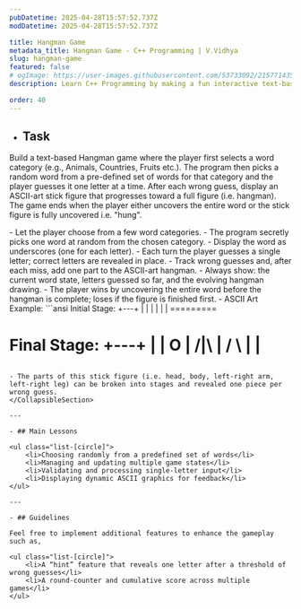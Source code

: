 ```yaml
---
pubDatetime: 2025-04-28T15:57:52.737Z
modDatetime: 2025-04-28T15:57:52.737Z

title: Hangman Game
metadata_title: Hangman Game - C++ Programming | V.Vidhya
slug: hangman-game
featured: false
# ogImage: https://user-images.githubusercontent.com/53733092/215771435-25408246-2309-4f8b-a781-1f3d93bdf0ec.png
description: Learn C++ Programming by making a fun interactive text-based Hangman game.

order: 40
---
```



- ## Task

Build a text-based Hangman game where the player first selects a word category (e.g., Animals, Countries, Fruits etc.). The program then picks 
a random word from a pre-defined set of words for that category and the player guesses it one letter at a time. After each wrong guess, display an 
ASCII-art stick figure that progresses toward a full figure (i.e. hangman). The game ends when the player either uncovers the entire word or the 
stick figure is fully uncovered i.e. "hung".

<CollapsibleSection title="Instructions">
- Let the player choose from a few word categories.
- The program secretly picks one word at random from the chosen category.
- Display the word as underscores (one for each letter).
- Each turn the player guesses a single letter; correct letters are revealed in place.
- Track wrong guesses and, after each miss, add one part to the ASCII-art hangman.
- Always show: the current word state, letters guessed so far, and the evolving hangman drawing.
- The player wins by uncovering the entire word before the hangman is complete; loses if the figure is finished first.
- ASCII Art Example:
```ansi
Initial Stage:
  +---+
  |   |
      |
      |
      |
      |
=========

Final Stage:
  +---+
  |   |
  O   |
 /|\  |
 / \  |
      |
=========
```

- The parts of this stick figure (i.e. head, body, left-right arm, left-right leg) can be broken into stages and revealed one piece per wrong guess.
</CollapsibleSection>

---

- ## Main Lessons

<ul class="list-[circle]">
    <li>Choosing randomly from a predefined set of words</li>
    <li>Managing and updating multiple game states</li>
    <li>Validating and processing single-letter input</li>
    <li>Displaying dynamic ASCII graphics for feedback</li>
</ul>

---

- ## Guidelines

Feel free to implement additional features to enhance the gameplay such as,

<ul class="list-[circle]">
    <li>A “hint” feature that reveals one letter after a threshold of wrong guesses</li>
    <li>A round-counter and cumulative score across multiple games</li>
</ul>
